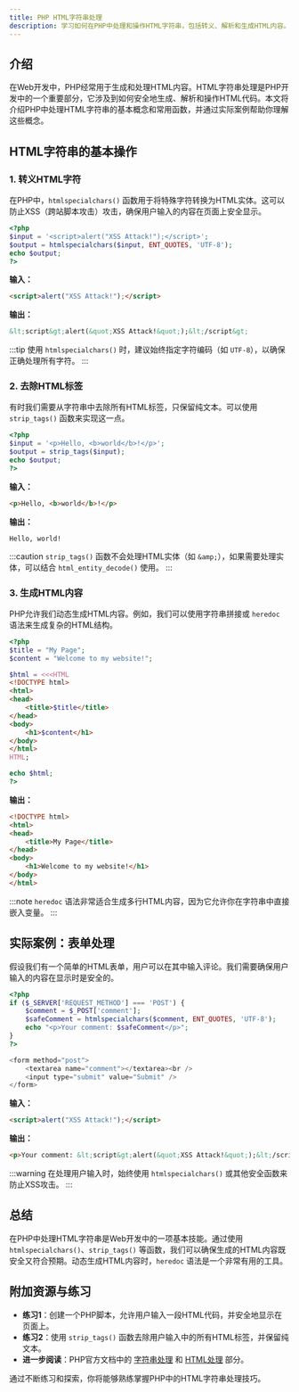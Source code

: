 ```yaml
---
title: PHP HTML字符串处理
description: 学习如何在PHP中处理和操作HTML字符串，包括转义、解析和生成HTML内容。
---
```


## 介绍

在Web开发中，PHP经常用于生成和处理HTML内容。HTML字符串处理是PHP开发中的一个重要部分，它涉及到如何安全地生成、解析和操作HTML代码。本文将介绍PHP中处理HTML字符串的基本概念和常用函数，并通过实际案例帮助你理解这些概念。

## HTML字符串的基本操作

### 1. 转义HTML字符

在PHP中，`htmlspecialchars()` 函数用于将特殊字符转换为HTML实体。这可以防止XSS（跨站脚本攻击）攻击，确保用户输入的内容在页面上安全显示。

```php
<?php
$input = '<script>alert("XSS Attack!");</script>';
$output = htmlspecialchars($input, ENT_QUOTES, 'UTF-8');
echo $output;
?>
```

**输入：**
```html
<script>alert("XSS Attack!");</script>
```

**输出：**
```html
&lt;script&gt;alert(&quot;XSS Attack!&quot;);&lt;/script&gt;
```

:::tip
使用 `htmlspecialchars()` 时，建议始终指定字符编码（如 `UTF-8`），以确保正确处理所有字符。
:::

### 2. 去除HTML标签

有时我们需要从字符串中去除所有HTML标签，只保留纯文本。可以使用 `strip_tags()` 函数来实现这一点。

```php
<?php
$input = '<p>Hello, <b>world</b>!</p>';
$output = strip_tags($input);
echo $output;
?>
```

**输入：**
```html
<p>Hello, <b>world</b>!</p>
```

**输出：**
```
Hello, world!
```

:::caution
`strip_tags()` 函数不会处理HTML实体（如 `&amp;`），如果需要处理实体，可以结合 `html_entity_decode()` 使用。
:::

### 3. 生成HTML内容

PHP允许我们动态生成HTML内容。例如，我们可以使用字符串拼接或 `heredoc` 语法来生成复杂的HTML结构。

```php
<?php
$title = "My Page";
$content = "Welcome to my website!";

$html = <<<HTML
<!DOCTYPE html>
<html>
<head>
    <title>$title</title>
</head>
<body>
    <h1>$content</h1>
</body>
</html>
HTML;

echo $html;
?>
```

**输出：**
```html
<!DOCTYPE html>
<html>
<head>
    <title>My Page</title>
</head>
<body>
    <h1>Welcome to my website!</h1>
</body>
</html>
```

:::note
`heredoc` 语法非常适合生成多行HTML内容，因为它允许你在字符串中直接嵌入变量。
:::

## 实际案例：表单处理

假设我们有一个简单的HTML表单，用户可以在其中输入评论。我们需要确保用户输入的内容在显示时是安全的。

```php
<?php
if ($_SERVER['REQUEST_METHOD'] === 'POST') {
    $comment = $_POST['comment'];
    $safeComment = htmlspecialchars($comment, ENT_QUOTES, 'UTF-8');
    echo "<p>Your comment: $safeComment</p>";
}
?>

<form method="post">
    <textarea name="comment"></textarea><br />
    <input type="submit" value="Submit" />
</form>
```

**输入：**
```html
<script>alert("XSS Attack!");</script>
```

**输出：**
```html
<p>Your comment: &lt;script&gt;alert(&quot;XSS Attack!&quot;);&lt;/script&gt;</p>
```

:::warning
在处理用户输入时，始终使用 `htmlspecialchars()` 或其他安全函数来防止XSS攻击。
:::

## 总结

在PHP中处理HTML字符串是Web开发中的一项基本技能。通过使用 `htmlspecialchars()`、`strip_tags()` 等函数，我们可以确保生成的HTML内容既安全又符合预期。动态生成HTML内容时，`heredoc` 语法是一个非常有用的工具。

## 附加资源与练习

- **练习1**：创建一个PHP脚本，允许用户输入一段HTML代码，并安全地显示在页面上。
- **练习2**：使用 `strip_tags()` 函数去除用户输入中的所有HTML标签，并保留纯文本。
- **进一步阅读**：PHP官方文档中的 [字符串处理](https://www.php.net/manual/en/book.strings.php) 和 [HTML处理](https://www.php.net/manual/en/book.html.php) 部分。

通过不断练习和探索，你将能够熟练掌握PHP中的HTML字符串处理技巧。